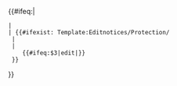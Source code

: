 {{#ifeq:{{CASCADINGSOURCES}}|{{FULLPAGENAME}}
 |<!-- Page is only cascade-protected via a self-transclusion, defer to MediaWiki:protectedpagetext -->
 | {{#ifexist: Template:Editnotices/Protection/{{FULLPAGENAME}}
  | {{Template:Editnotices/Protection/{{FULLPAGENAME}}|protect|$3}} <!-- Display the protection editnotice if it exists. (See [[Wikipedia:Editnotice#Protection_notices|Wikipedia:Editnotice#Protection notices]].) -->
  | <!-- Cascading protection and no protection editnotice. Display the suggestions and the edit request link. -->
    {{protected page text/cascade||$3|pages=$2|number=$1}} {{#ifeq:$3|edit|{{editnotice load|notice action = view}}}}
  }}
}}